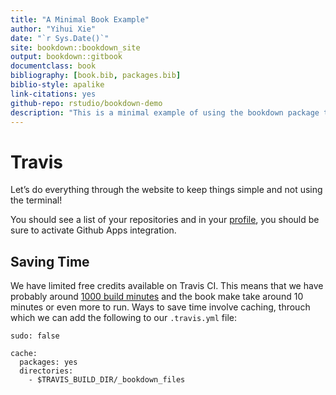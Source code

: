 ```yaml
--- 
title: "A Minimal Book Example"
author: "Yihui Xie"
date: "`r Sys.Date()`"
site: bookdown::bookdown_site
output: bookdown::gitbook
documentclass: book
bibliography: [book.bib, packages.bib]
biblio-style: apalike
link-citations: yes
github-repo: rstudio/bookdown-demo
description: "This is a minimal example of using the bookdown package to write a book. The output format for this example is bookdown::gitbook."
---
```


# Travis

Let's do everything through the website to keep things simple and not using the terminal!

You should see a list of your repositories and in your [profile](https://app.travis-ci.com/account/repositories), you should be sure to activate Github Apps integration.

## Saving Time
We have limited free credits available on Travis CI. This means that we have probably around [1000 build minutes](https://github.com/matsim-org/matsim-libs/issues/1259) and the book make take around 10 minutes or even more to run. Ways to save time involve caching, throuch which we can add the following to our `.travis.yml` file:
```
sudo: false

cache:
  packages: yes
  directories:
    - $TRAVIS_BUILD_DIR/_bookdown_files
```
